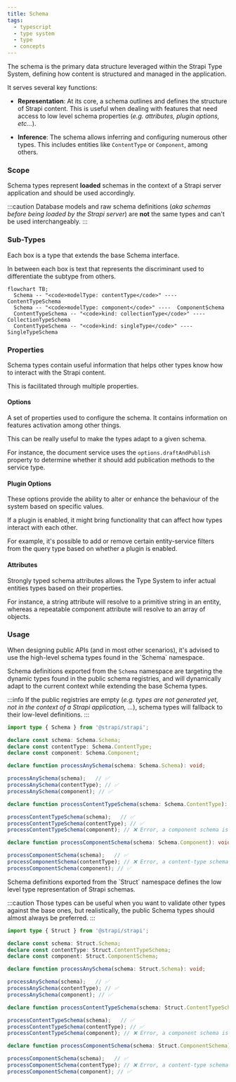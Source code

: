 ```yaml
---
title: Schema
tags:
  - typescript
  - type system
  - type
  - concepts
---
```


The schema is the primary data structure leveraged within the Strapi Type System, defining how content is structured and managed in the application.

It serves several key functions:

- **Representation**: At its core, a schema outlines and defines the structure of Strapi content. This is useful when dealing with features that need access to low level schema properties (_e.g. attributes, plugin options, etc..._).

- **Inference**: The schema allows inferring and configuring numerous other types. This includes entities like `ContentType` or `Component`, among others.

### Scope

Schema types represent **loaded** schemas in the context of a Strapi server application and should be used accordingly.

:::caution
Database models and raw schema definitions (_aka schemas before being loaded by the Strapi server_) are **not** the same types and can't be used interchangeably.
:::

### Sub-Types

Each box is a type that extends the base Schema interface.

In between each box is text that represents the discriminant used to differentiate the subtype from others.

```mermaid
flowchart TB;
  Schema -- "<code>modelType: contentType</code>" ---- ContentTypeSchema
  Schema -- "<code>modelType: component</code>" ----  ComponentSchema
  ContentTypeSchema -- "<code>kind: collectionType</code>" ---- CollectionTypeSchema
  ContentTypeSchema -- "<code>kind: singleType</code>" ---- SingleTypeSchema
```

### Properties

Schema types contain useful information that helps other types know how to interact with the Strapi content.

This is facilitated through multiple properties.

#### Options

A set of properties used to configure the schema. It contains information on features activation among other things.

This can be really useful to make the types adapt to a given schema.

For instance, the document service uses the `options.draftAndPublish` property to determine whether it should add publication methods to the service type.

#### Plugin Options

These options provide the ability to alter or enhance the behaviour of the system based on specific values.

If a plugin is enabled, it might bring functionality that can affect how types interact with each other.

For example, it's possible to add or remove certain entity-service filters from the query type based on whether a plugin is enabled.

#### Attributes

Strongly typed schema attributes allows the Type System to infer actual entities types based on their properties.

For instance, a string attribute will resolve to a primitive string in an entity, whereas a repeatable component attribute will resolve to an array of objects.

### Usage


<Tabs>
<TabItem value="public" label="Public" default>
When designing public APIs (and in most other scenarios), it's advised to use the high-level schema types found in the `Schema` namespace.

Schema definitions exported from the `Schema` namespace are targeting the dynamic types found in the public schema registries, and will dynamically adapt to the current context while extending the base Schema types.

:::info
If the public registries are empty (_e.g. types are not generated yet, not in the context of a Strapi application, ..._), schema types will fallback to their low-level definitions.
:::

```typescript
import type { Schema } from '@strapi/strapi';

declare const schema: Schema.Schema;
declare const contentType: Schema.ContentType;
declare const component: Schema.Component;

declare function processAnySchema(schema: Schema.Schema): void;

processAnySchema(schema);   // ✅
processAnySchema(contentType); // ✅
processAnySchema(component); // ✅

declare function processContentTypeSchema(schema: Schema.ContentType): void;

processContentTypeSchema(schema);   // ✅
processContentTypeSchema(contentType); // ✅
processContentTypeSchema(component); // ❌ Error, a component schema is not assignable to a content-type schema

declare function processComponentSchema(schema: Schema.Component): void;

processComponentSchema(schema);   // ✅
processComponentSchema(contentType); // ❌ Error, a content-type schema is not assignable to a component schema
processComponentSchema(component); // ✅
```
</TabItem>
<TabItem value="internal" label="Internal">
Schema definitions exported from the `Struct` namespace defines the low level type representation of Strapi schemas.

:::caution
Those types can be useful when you want to validate other types against the base ones, but realistically, the public Schema types should almost always be preferred.
:::
```typescript
import type { Struct } from '@strapi/strapi';

declare const schema: Struct.Schema;
declare const contentType: Struct.ContentTypeSchema;
declare const component: Struct.ComponentSchema;

declare function processAnySchema(schema: Struct.Schema): void;

processAnySchema(schema);   // ✅
processAnySchema(contentType); // ✅
processAnySchema(component); // ✅

declare function processContentTypeSchema(schema: Struct.ContentTypeSchema): void;

processContentTypeSchema(schema);   // ✅
processContentTypeSchema(contentType); // ✅
processContentTypeSchema(component); // ❌ Error, a component schema is not assignable to a content-type schema

declare function processComponentSchema(schema: Struct.ComponentSchema): void;

processComponentSchema(schema);   // ✅
processComponentSchema(contentType); // ❌ Error, a content-type schema is not assignable to a component schema
processComponentSchema(component); // ✅
```
</TabItem>
</Tabs>
